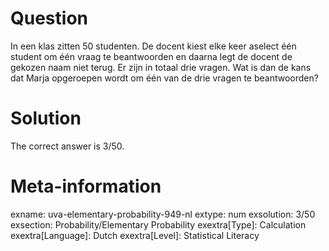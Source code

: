 Question
========

In een klas zitten 50 studenten. De docent kiest elke keer aselect één student om één vraag te beantwoorden en daarna legt de docent de gekozen naam niet terug. Er zijn in totaal drie vragen. Wat is dan de kans dat Marja opgeroepen wordt om één van de drie vragen te beantwoorden?

Solution
========

The correct answer is 3/50.

Meta-information
================
exname: uva-elementary-probability-949-nl
extype: num
exsolution: 3/50
exsection: Probability/Elementary Probability
exextra[Type]: Calculation
exextra[Language]: Dutch
exextra[Level]: Statistical Literacy
